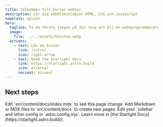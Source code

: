 ```yaml
---
title: Välkommen till kursen webtec
description: Lär dig webbteknologier HTML, CSS och JavaScript.
template: splash
hero:
  tagline: Ta de första stegen på din resa att bli en webbprogrammerare genom att förkovra dig i webbteknologier och bygg din första webbplats med HTML, CSS och JavaScript!
  image:
    file: ../../assets/houston.webp
  actions:
    - text: Läs om kursen
      link: /intro/
      icon: right-arrow
    - text: Read the Starlight docs
      link: https://starlight.astro.build
      icon: external
      variant: minimal
---
```



## Next steps

<CardGrid stagger>
	<Card title="Update content" icon="pencil">
		Edit `src/content/docs/index.mdx` to see this page change.
	</Card>
	<Card title="Add new content" icon="add-document">
		Add Markdown or MDX files to `src/content/docs` to create new pages.
	</Card>
	<Card title="Configure your site" icon="setting">
		Edit your `sidebar` and other config in `astro.config.mjs`.
	</Card>
	<Card title="Read the docs" icon="open-book">
		Learn more in [the Starlight Docs](https://starlight.astro.build/).
	</Card>
</CardGrid>
